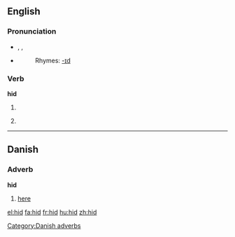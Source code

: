 {{see|híd}}
==English==

===Pronunciation===
*{{AHD|/hĭd/}}, {{IPA|/hɪd/}}, {{SAMPA|/hId/}}
*{{audio|en-us-hid.ogg|Audio (US)}}
*:Rhymes: [[Rhymes:English:-ɪd|-ɪd]]

===Verb===
'''hid'''

# {{simple past of|hide}}
# {{archaic}} {{past participle of|hide}}

----

==Danish==

===Adverb===
'''hid'''

# [[here]]

[[Category:Danish adverbs]]

[[el:hid]]
[[fa:hid]]
[[fr:hid]]
[[hu:hid]]
[[zh:hid]]